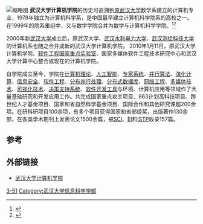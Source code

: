 [[File:Wuhan_University_computer_science_department.jpg|缩略图]]
'''武汉大学计算机学院'''的历史可追溯到[[老武汉大学|原武汉大学]]数学系建立的计算机专业，1978年独立为计算机科学系，是中国最早建立计算机科学院系的高校之一。在1999年的院系重组中，又与数学学院合并为数学与计算机科学学院。<ref name="学院简介">{{cite web| url=http://cs.whu.edu.cn/cs2011/profiles.php| title=学院简介| accessdate=2012-07-24| deadurl=yes| archiveurl=https://web.archive.org/web/20111229092520/http://cs.whu.edu.cn/cs2011/profiles.php| archivedate=2011-12-29}}</ref><ref name="武汉大学计算机学院概况">{{cite web| url=http://jieshao.kaoyantj.com/yuanxijieshao/2005/12/25/44ADB46AE1AB175B.html| title=武汉大学计算机学院概况| accessdate=2012-07-24| deadurl=yes| archiveurl=https://web.archive.org/web/20150604090305/http://jieshao.kaoyantj.com/yuanxijieshao/2005/12/25/44ADB46AE1AB175B.html| archivedate=2015-06-04}}</ref>

2000年新[[武汉大学|武汉大学]]成立后，原武汉大学、[[武汉水利电力大学|武汉水利电力大学]]、[[武汉测绘科技大学|武汉测绘科技大学]]的计算机系也随之合并成新的武汉大学计算机学院。
2010年1月11日，原武汉大学计算机学院、[[软件工程国家重点实验室|软件工程国家重点实验室]]、国家多媒体软件工程技术研究中心和武汉大学计算中心整合成现在的计算机学院。

自学院成立至今，学院在[[计算机理论|计算机理论]]、[[人工智能|人工智能]]、[[专家系统|专家系统]]、[[并行算法|并行算法]]、[[演化计算|演化计算]]、[[信息安全|信息安全]]、[[软件工程|软件工程]]、[[分布并行处理|分布并行处理]]、[[分布式数据库|分布式数据库]]、[[网络工程|网络工程]]、[[多媒体技术|多媒体技术]]、[[可视化技术|可视化技术]]、[[决策支持系统|决策支持系统]]、[[软件开发工具|软件开发工具]]与环境、计算机应用等领域作了大量基础研究和开发应用工作。共完成国家重点攻关项目、863计划高科技项目、跨世纪人才基金项目、国家和省自然科学基金项目、国际合作和其他研究课题200余项。在研科研项目100余项，有多个项目获得国家和省部级奖，出版著作130余部，在各类学术期刊上发表论文1500余篇，被[[SCI|SCI]]、[[EI|EI]]和[[ISTP|ISTP]]收录157篇。

==参考==
{{reflist}}

==外部链接==
*[http://cs.whu.edu.cn/ 武汉大学计算机学院] {{Wayback|url=http://cs.whu.edu.cn/ |date=20210128093500 }}

{{武汉大学}}

[[Category:武汉大学附属学院|3-51]]
[[Category:武汉大学信息科学学部|Category:武汉大学信息科学学部]]